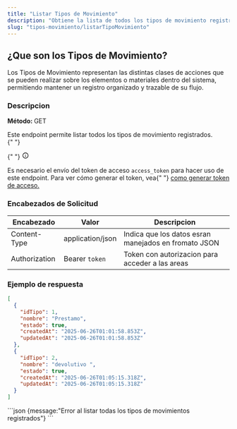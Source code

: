 ```yaml
---
title: "Listar Tipos de Movimiento"
description: "Obtiene la lista de todos los tipos de movimiento registrados en el sistema."
slug: "tipos-movimiento/listarTipoMovimiento"
---
```



<h2>¿Que son los Tipos de Movimiento?</h2>

Los Tipos de Movimiento representan las distintas clases de acciones que se pueden
realizar sobre los elementos o materiales dentro del sistema, permitiendo mantener
un registro organizado y trazable de su flujo.

<h3>Descripcion</h3>

<p>
  <strong>Método: </strong>
  <span class="sl-badge success small astro-avdet4wd"> GET</span>
</p>
Este endpoint permite listar todos los tipos de movimiento registrados.
<Tabs>
  <TabItem label="Endpoint">
    <ApiEndpoint url={`${API_BASE_URL}/tipos-movimiento`} />
  </TabItem>
</Tabs>

<aside aria-label="Nota" class="starlight-aside starlight-aside--note">
  {" "}
  <p class="starlight-aside__title" aria-hidden="true">
    {" "}
    <svg
      aria-hidden="true"
      class="starlight-aside__icon astro-c6vsoqas"
      width="16"
      height="16"
      viewBox="0 0 24 24"
      fill="currentColor"
      style="--sl-icon-size: 1em;"
    >
      <path d="M12 11a1 1 0 0 0-1 1v4a1 1 0 0 0 2 0v-4a1 1 0 0 0-1-1Zm.38-3.92a1 1 0 0 0-.76 0 1 1 0 0 0-.33.21 1.15 1.15 0 0 0-.21.33 1 1 0 0 0 .21 1.09c.097.088.209.16.33.21A1 1 0 0 0 13 8a1.05 1.05 0 0 0-.29-.71 1 1 0 0 0-.33-.21ZM12 2a10 10 0 1 0 0 20 10 10 0 0 0 0-20Zm0 18a8 8 0 1 1 0-16.001A8 8 0 0 1 12 20Z"></path>
      Nota{" "}
    </svg>
  </p>
  Es necesario el envío del token de acceso <code>access_token</code> para hacer
  uso de este endpoint. Para ver cómo generar el token, vea{" "}
  <a href="/usuarios/login">como generar token de acceso.</a>
</aside>

<h3>Encabezados de Solicitud</h3>

| Encabezado    | Valor            | Descripcion                                          |
| ------------- | ---------------- | ---------------------------------------------------- |
| Content-Type  | application/json | Indica que los datos esran manejados en fromato JSON |
| Authorization | Bearer `token`   | Token con autorizacion para acceder a las areas      |

<h3>Ejemplo de respuesta</h3>

<Tabs>
  <TabItem label="Status 200">

```json
[
  {
    "idTipo": 1,
    "nombre": "Prestamo",
    "estado": true,
    "createdAt": "2025-06-26T01:01:58.853Z",
    "updatedAt": "2025-06-26T01:01:58.853Z"
  },
  {
    "idTipo": 2,
    "nombre": "devolutivo ",
    "estado": true,
    "createdAt": "2025-06-26T01:05:15.318Z",
    "updatedAt": "2025-06-26T01:05:15.318Z"
  }
]
```

  </TabItem>

  <TabItem label="Status 400">
  ```json
  {message:"Error al listar todas los tipos de movimientos registrados"}
  ```
  </TabItem>
</Tabs>
